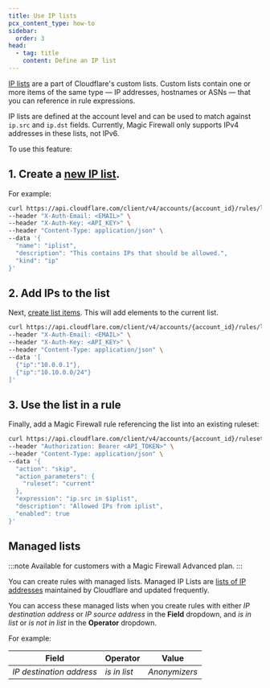 ```yaml
---
title: Use IP lists
pcx_content_type: how-to
sidebar:
  order: 3
head:
  - tag: title
    content: Define an IP list
---
```


[IP lists](/waf/tools/lists/custom-lists/#lists-with-ip-addresses-ip-lists) are a part of Cloudflare's custom lists. Custom lists contain one or more items of the same type — IP addresses, hostnames or ASNs — that you can reference in rule expressions.

IP lists are defined at the account level and can be used to match against `ip.src` and `ip.dst` fields. Currently, Magic Firewall only supports IPv4 addresses in these lists, not IPv6.

To use this feature:

## 1. Create a [new IP list](/api/operations/lists-create-a-list).

For example:

```bash
curl https://api.cloudflare.com/client/v4/accounts/{account_id}/rules/lists \
--header "X-Auth-Email: <EMAIL>" \
--header "X-Auth-Key: <API_KEY>" \
--header "Content-Type: application/json" \
--data '{
  "name": "iplist",
  "description": "This contains IPs that should be allowed.",
  "kind": "ip"
}'
```

## 2. Add IPs to the list

Next, [create list items](/api/operations/lists-create-list-items). This will add elements to the current list.

```bash
curl https://api.cloudflare.com/client/v4/accounts/{account_id}/rules/lists/{list_id}/items \
--header "X-Auth-Email: <EMAIL>" \
--header "X-Auth-Key: <API_KEY>" \
--header "Content-Type: application/json" \
--data '[
  {"ip":"10.0.0.1"},
  {"ip":"10.10.0.0/24"}
]'
```

## 3. Use the list in a rule

Finally, add a Magic Firewall rule referencing the list into an existing ruleset:

```bash
curl https://api.cloudflare.com/client/v4/accounts/{account_id}/rulesets/{ruleset_id}/rules \
--header "Authorization: Bearer <API_TOKEN>" \
--header "Content-Type: application/json" \
--data '{
  "action": "skip",
  "action_parameters": {
    "ruleset": "current"
  },
  "expression": "ip.src in $iplist",
  "description": "Allowed IPs from iplist",
  "enabled": true
}'
```

## Managed lists

:::note
Available for customers with a Magic Firewall Advanced plan.
:::

You can create rules with managed lists. Managed IP Lists are [lists of IP addresses](/waf/tools/lists/managed-lists/#managed-ip-lists) maintained by Cloudflare and updated frequently.

You can access these managed lists when you create rules with either _IP destination address_ or _IP source address_ in the **Field** dropdown, and _is in list_ or _is not in list_ in the **Operator** dropdown.

For example:

| Field                    | Operator     | Value         |
| ------------------------ | ------------ | ------------- |
| _IP destination address_ | _is in list_ | _Anonymizers_ |
